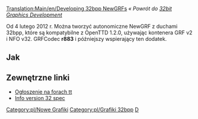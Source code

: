 [[Translation:Main/en/Developing 32bpp NewGRFs]] <!--{{en/-}}-->
''« Powrót do [[Main/pl/Rozwój Grafiki 32bpp|32bit Graphics Development]]''

Od 4 lutego 2012 r. Można tworzyć autonomiczne NewGRF z duchami 32bpp, które są kompatybilne z OpenTTD 1.2.0, używając kontenera GRF v2 i NFO v32. GRFCodec '''r883''' i późniejszy wspierający ten dodatek.

==Jak==

<!--{{en/Todo|Write step-by-step manual for making 32bpp NewGRFs.}}-->{{pl/Do poprawki|Napisz instrukcję „krok po kroku”, jak tworzyć NewGRF 32bpp.}}

==Zewnętrzne linki==

* [http://www.tt-forums.net/viewtopic.php?f=68&t=58421 Ogłoszenie na forach tt]
* [http://newgrf-specs.tt-wiki.net/wiki/RealSprites#Info_version_32 Info version 32 spec]

<!--{{en/Navbox Graphics Development}}-->{{pl/Navbox Programowanie grafik}}

<!--[[Category:en/New Graphics]][[Category:en/32bpp Graphics]][[Category:en/32bpp Graphics Developer resources|D]]-->[[Category:pl/Nowe Grafiki]][[Category:pl/Grafiki 32bpp]][[Category:pl/Zasoby Twórców Grafik 32bpp|D]]